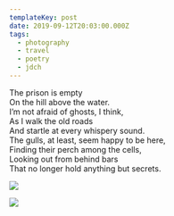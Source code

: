 ```yaml
---
templateKey: post
date: 2019-09-12T20:03:00.000Z
tags:
  - photography
  - travel
  - poetry
  - jdch
---
```

The prison is empty<br/>
On the hill above the water.<br/>
I’m not afraid of ghosts, I think,<br/>
As I walk the old roads<br/>
And startle at every whispery sound.<br/>
The gulls, at least, seem happy to be here,<br/>
Finding their perch among the cells,<br/>
Looking out from behind bars<br/>
That no longer hold anything but secrets.

![](../../assets/photos/20190912-IMG_3010.jpg)

![](../../assets/photos/20190912-IMG_3097.jpg)